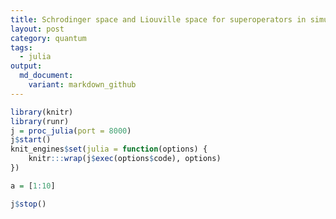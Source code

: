 ```yaml
---
title: Schrodinger space and Liouville space for superoperators in simulating quantum dynamics
layout: post
category: quantum
tags:
  - julia
output: 
  md_document:
    variant: markdown_github
---
```


```r
library(knitr)
library(runr)
j = proc_julia(port = 8000)
j$start()
knit_engines$set(julia = function(options) {
    knitr:::wrap(j$exec(options$code), options)
})
```


```r
a = [1:10]
```

```r
j$stop()
```
